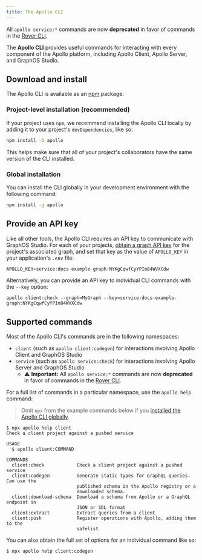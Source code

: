 ```yaml
---
title: The Apollo CLI
---
```


<Caution>

All `apollo service:*` commands are now **deprecated** in favor of commands in the [Rover CLI](/rover/).

</Caution>

The **Apollo CLI** provides useful commands for interacting with every component of the Apollo platform, including Apollo Client, Apollo Server, and GraphOS Studio.

## Download and install

The Apollo CLI is available as an [npm](https://www.npmjs.com/get-npm) package.

### Project-level installation (recommended)

If your project uses `npm`, we recommend installing the Apollo CLI locally by adding it to your project's `devDependencies`, like so:

```bash showLineNumbers=false
npm install -D apollo
```

This helps make sure that all of your project's collaborators have the same version of the CLI installed.

### Global installation

You can install the CLI globally in your development environment with the following command:

```bash showLineNumbers=false
npm install -g apollo
```

## Provide an API key

Like all other tools, the Apollo CLI requires an API key to communicate with GraphOS Studio. For each of your projects, [obtain a graph API key](/graphos/api-keys/#graph-api-keys) for the project's associated graph, and set that key as the value of `APOLLO_KEY` in your application's `.env` file:

```js title=".env"
APOLLO_KEY=service:docs-example-graph:NYKgCqwfCyYPIm84WVXCdw
```

Alternatively, you can provide an API key to individual CLI commands with the `--key` option:

```
apollo client:check --graph=MyGraph --key=service:docs-example-graph:NYKgCqwfCyYPIm84WVXCdw
```

## Supported commands

Most of the Apollo CLI's commands are in the following namespaces:

- `client` (such as `apollo client:codegen`) for interactions involving Apollo Client and GraphOS Studio
- `service` (such as `apollo service:check`) for interactions involving Apollo Server and GraphOS Studio
  - ⚠️ **Important:** All `apollo service:*` commands are now **deprecated** in favor of commands in the [Rover CLI](/rover/).

For a full list of commands in a particular namespace, use the `apollo help` command:

> Omit `npx` from the example commands below if you [installed the Apollo CLI globally](#global-installation).

```
$ npx apollo help client
Check a client project against a pushed service

USAGE
  $ apollo client:COMMAND

COMMANDS
  client:check            Check a client project against a pushed service
  client:codegen          Generate static types for GraphQL queries. Can use the
                          published schema in the Apollo registry or a
                          downloaded schema.
  client:download-schema  Download a schema from Apollo or a GraphQL endpoint in
                          JSON or SDL format
  client:extract          Extract queries from a client
  client:push             Register operations with Apollo, adding them to the
                          safelist
```

You can also obtain the full set of options for an individual command like so:

```
$ npx apollo help client:codegen
```

